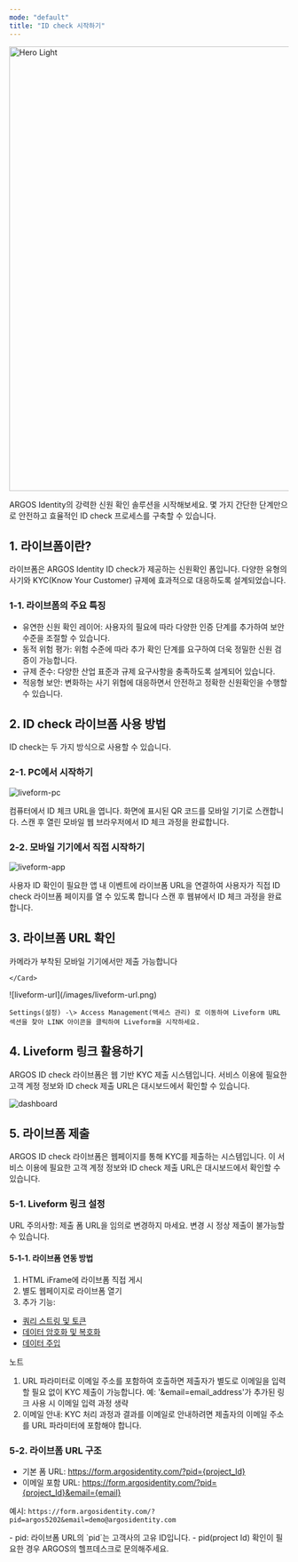 ```yaml
---
mode: "default"
title: "ID check 시작하기"
---
```


<img
  width="800px"
  src="/images/liveform.png"
  alt="Hero Light"
/>

ARGOS Identity의 강력한 신원 확인 솔루션을 시작해보세요. 몇 가지 간단한 단계만으로 안전하고 효율적인 ID check 프로세스를 구축할 수 있습니다.

## 1. 라이브폼이란?

라이브폼은 ARGOS Identity ID check가 제공하는 신원확인 폼입니다. 다양한 유형의 사기와 KYC(Know Your Customer) 규제에 효과적으로 대응하도록 설계되었습니다.

### 1-1. 라이브폼의 주요 특징

- 유연한 신원 확인 레이어: 사용자의 필요에 따라 다양한 인증 단계를 추가하여 보안 수준을 조절할 수 있습니다.
- 동적 위험 평가: 위험 수준에 따라 추가 확인 단계를 요구하여 더욱 정밀한 신원 검증이 가능합니다.
- 규제 준수: 다양한 산업 표준과 규제 요구사항을 충족하도록 설계되어 있습니다.
- 적응형 보안: 변화하는 사기 위협에 대응하면서 안전하고 정확한 신원확인을 수행할 수 있습니다.

## 2. ID check 라이브폼 사용 방법

ID check는 두 가지 방식으로 사용할 수 있습니다.

### 2-1. PC에서 시작하기

![liveform-pc](/images/liveform-mobile.png)

<Steps>
  <Step title="ID 체크 URL 열기">
    컴퓨터에서 ID 체크 URL을 엽니다.
  </Step>
  <Step title="QR 코드 스캔">
    화면에 표시된 QR 코드를 모바일 기기로 스캔합니다.
  </Step>
  <Step title="모바일에서 인증 진행">
    스캔 후 열린 모바일 웹 브라우저에서 ID 체크 과정을 완료합니다.
  </Step>
</Steps>

### 2-2. 모바일 기기에서 직접 시작하기

![liveform-app](/images/liveform-app.png)

<Steps>
  <Step title="앱에서 직접 연결">
    사용자 ID 확인이 필요한 앱 내 이벤트에 라이브폼 URL을 연결하여 사용자가 직접 ID check 라이브폼 페이지를 열 수 있도록 합니다
  </Step>
  <Step title="모바일에서 인증 진행">
    스캔 후 웹뷰에서 ID 체크 과정을 완료합니다.
  </Step>
</Steps>

## 3. 라이브폼 URL 확인

<Note>
  카메라가 부착된 모바일 기기에서만 제출 가능합니다
</Note>

<Steps>
  <Step title="대시보드 로그인">
    <Card title="대시보드 접속하기" icon="link" href="https://idcheck.argosidentity.com">
      
    </Card>
  </Step>
  <Step title="Liveform URL 확인">
    ![liveform-url](/images/liveform-url.png)

    Settings(설정) -\> Access Management(액세스 관리) 로 이동하여 Liveform URL 섹션을 찾아 LINK 아이콘을 클릭하여 Liveform을 시작하세요.
  </Step>
</Steps>

## 4. Liveform 링크 활용하기

ARGOS ID check 라이브폼은 웹 기반 KYC 제출 시스템입니다. 서비스 이용에 필요한 고객 계정 정보와 ID check 제출 URL은 대시보드에서 확인할 수 있습니다.

![dashboard](/images/dashboard.png)

## 5. 라이브폼 제출

ARGOS ID check 라이브폼은 웹페이지를 통해 KYC를 제출하는 시스템입니다. 이 서비스 이용에 필요한 고객 계정 정보와 ID check 제출 URL은 대시보드에서 확인할 수 있습니다.

### 5-1.  Liveform 링크 설정

<Warning>
  URL 주의사항: 제출 폼 URL을 임의로 변경하지 마세요. 변경 시 정상 제출이 불가능할 수 있습니다.
</Warning>

#### 5-1-1. 라이브폼 연동 방법

1. HTML iFrame에 라이브폼 직접 게시
2. 별도 웹페이지로 라이브폼 열기
3. 추가 기능:

- [쿼리 스트링 및 토큰](/getting-started/ko/liveform-url/querystring-and-token-guide)
- [데이터 암호화 및 복호화](/getting-started/ko/encrypt-and-decrypt-data/overview)
- [데이터 주입](/getting-started/ko/liveform-url/data-injection-with-custom-fields)

<Note>
  노트

  1. URL 파라미터로 이메일 주소를 포함하여 호출하면 제출자가 별도로 이메일을 입력할 필요 없이 KYC 제출이 가능합니다.
     예: '&email=email_address'가 추가된 링크 사용 시 이메일 입력 과정 생략
  2. 이메일 안내: KYC 처리 과정과 결과를 이메일로 안내하려면 제출자의 이메일 주소를 URL 파라미터에 포함해야 합니다.
</Note>

### 5-2. 라이브폼 URL 구조

- 기본 폼 URL: https://form.argosidentity.com/?pid={project_Id}
- 이메일 포함 URL: https://form.argosidentity.com/?pid={project_Id}&email={email}

예시: `https://form.argosidentity.com/?pid=argos5202&email=demo@argosidentity.com`

<Info>
  - pid: 라이브폼 URL의 `pid`는 고객사의 고유 ID입니다.
  - pid(project Id) 확인이 필요한 경우 ARGOS의 헬프데스크로 문의해주세요.
</Info>
